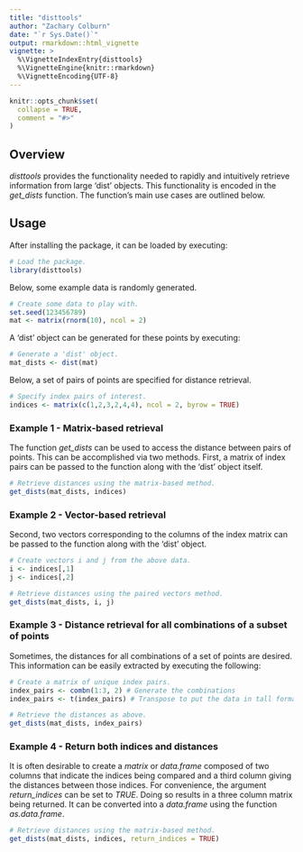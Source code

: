 ```yaml
---
title: "disttools"
author: "Zachary Colburn"
date: "`r Sys.Date()`"
output: rmarkdown::html_vignette
vignette: >
  %\VignetteIndexEntry{disttools}
  %\VignetteEngine{knitr::rmarkdown}
  %\VignetteEncoding{UTF-8}
---
```


```r
knitr::opts_chunk$set(
  collapse = TRUE,
  comment = "#>"
)
```


## Overview
*disttools* provides the functionality needed to rapidly and intuitively retrieve information from large 'dist' objects. This functionality is encoded in the *get_dists* function. The function's main use cases are outlined below.


## Usage
After installing the package, it can be loaded by executing:
```r
# Load the package.
library(disttools)
```


Below, some example data is randomly generated.
```r
# Create some data to play with.
set.seed(123456789)
mat <- matrix(rnorm(10), ncol = 2)
```


A 'dist' object can be generated for these points by executing:
```r
# Generate a 'dist' object.
mat_dists <- dist(mat)
```


Below, a set of pairs of points are specified for distance retrieval.
```r
# Specify index pairs of interest.
indices <- matrix(c(1,2,3,2,4,4), ncol = 2, byrow = TRUE)
```

### Example 1 - Matrix-based retrieval
The function *get_dists* can be used to access the distance between pairs of points. This can be accomplished via two methods. First, a matrix of index pairs can be passed to the function along with the 'dist' object itself.
```r
# Retrieve distances using the matrix-based method.
get_dists(mat_dists, indices)
```

### Example 2 - Vector-based retrieval
Second, two vectors corresponding to the columns of the index matrix can be passed to the function along with the 'dist' object.
```r
# Create vectors i and j from the above data.
i <- indices[,1]
j <- indices[,2]

# Retrieve distances using the paired vectors method.
get_dists(mat_dists, i, j)
```

### Example 3 - Distance retrieval for all combinations of a subset of points
Sometimes, the distances for all combinations of a set of points are desired. This information can be easily extracted by executing the following:
```r
# Create a matrix of unique index pairs.
index_pairs <- combn(1:3, 2) # Generate the combinations
index_pairs <- t(index_pairs) # Transpose to put the data in tall format.

# Retrieve the distances as above.
get_dists(mat_dists, index_pairs)
```


### Example 4 - Return both indices and distances
It is often desirable to create a *matrix* or *data.frame* composed of two columns that indicate the indices being compared and a third column giving the distances between those indices. For convenience, the argument *return_indices* can be set to *TRUE*. Doing so results in a three column matrix being returned. It can be converted into a *data.frame* using the function *as.data.frame*.
```r
# Retrieve distances using the matrix-based method.
get_dists(mat_dists, indices, return_indices = TRUE)
```